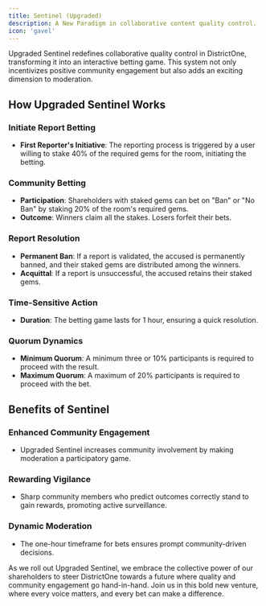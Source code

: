 ```yaml
---
title: Sentinel (Upgraded)
description: A New Paradigm in collaborative content quality control.
icon: 'gavel'
---
```


Upgraded Sentinel redefines collaborative quality control in DistrictOne, transforming it into an interactive betting game. This system not only incentivizes positive community engagement but also adds an exciting dimension to moderation.

## How Upgraded Sentinel Works

### Initiate Report Betting
- **First Reporter's Initiative**: The reporting process is triggered by a user willing to stake 40% of the required gems for the room, initiating the betting.

### Community Betting
- **Participation**: Shareholders with staked gems can bet on "Ban" or "No Ban" by staking 20% of the room's required gems.
- **Outcome**: Winners claim all the stakes. Losers forfeit their bets.

### Report Resolution
- **Permanent Ban**: If a report is validated, the accused is permanently banned, and their staked gems are distributed among the winners.
- **Acquittal**: If a report is unsuccessful, the accused retains their staked gems.

### Time-Sensitive Action
- **Duration**: The betting game lasts for 1 hour, ensuring a quick resolution.

### Quorum Dynamics
- **Minimum Quorum**: A minimum three or 10% participants is required to proceed with the result.
- **Maximum Quorum**: A maximum of 20% participants is required to proceed with the bet.

## Benefits of Sentinel

### Enhanced Community Engagement
- Upgraded Sentinel increases community involvement by making moderation a participatory game.

### Rewarding Vigilance
- Sharp community members who predict outcomes correctly stand to gain rewards, promoting active surveillance.

### Dynamic Moderation
- The one-hour timeframe for bets ensures prompt community-driven decisions.

As we roll out Upgraded Sentinel, we embrace the collective power of our shareholders to steer DistrictOne towards a future where quality and community engagement go hand-in-hand. Join us in this bold new venture, where every voice matters, and every bet can make a difference.